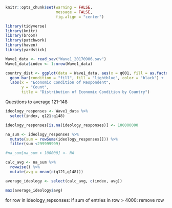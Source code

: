 ```r
knitr::opts_chunk$set(warning = FALSE, 
                      message = FALSE, 
                      fig.align = "center")
```

```r
library(tidyverse)
library(knitr)
library(broom)
library(patchwork)
library(haven)
library(yardstick)
```

```r
Wave1_data <- read_sav("Wave1_20170906.sav")
Wave1_data$index <- 1:nrow(Wave1_data)
```

```r
country_dist <- ggplot(data = Wave1_data, aes(x = q001, fill = as.factor(country))) +
  geom_bar(condition = "fill", fill = "lightblue", color = "black") +
  labs(x = "Economic Condition of Respondent",
       y = "Count",
       title = "Distribution of Economic Condition by Country")
```

Questions to average 121-148

```r
ideology_responses <- Wave1_data %>%
  select(index, q121:q148)
```

```r
ideology_responses[is.na(ideology_responses)] <- 100000000
```

```r
na_sum <- ideology_responses %>%
  mutate(sum = rowSums(ideology_responses[])) %>%
  filter(sum <299999999)

#na_sum[na_sum > 100000] <- NA
```

```r
calc_avg <- na_sum %>%
  rowwise() %>%
  mutate(avg = mean(c(q121,q148)))

average_ideology <- select(calc_avg, c(index, avg))
```

```r
max(average_ideology$avg)
```


for row in ideology_repsonses:
  if sum of entries in row > 4000:
      remove row

